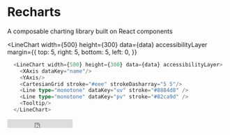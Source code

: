 
# Recharts

A composable charting library built on React components

<LineChart
  width={500}
  height={300}
  data={data}
  accessibilityLayer
  margin={{
    top: 5,
    right: 5,
    bottom: 5,
    left: 0,
  }}
>
  <CartesianGrid stroke="#eee" strokeDasharray="5 5" />
  <XAxis dataKey="name" />
  <YAxis />
  <Line type="monotone" dataKey="uv" stroke="#8884d8" />
  <Line type="monotone" dataKey="pv" stroke="#82ca9d" />
  <Tooltip />
</LineChart>

```typescript jsx
  <LineChart width={500} height={300} data={data} accessibilityLayer>
    <XAxis dataKey="name"/>
    <YAxis/>
    <CartesianGrid stroke="#eee" strokeDasharray="5 5"/>
    <Line type="monotone" dataKey="uv" stroke="#8884d8" />
    <Line type="monotone" dataKey="pv" stroke="#82ca9d" />
    <Tooltip/>
  </LineChart>
```

<iframe
  src="https://ghbtns.com/github-btn.html?user=recharts&repo=recharts&type=star&count=true&size=median"
  frameBorder="0"
  scrolling="0"
  width="150"
  height="20"
  title="GitHub"
/>
[![Size](https://badgen.net/bundlephobia/minzip/recharts)](https://bundlephobia.com/package/recharts) [![Build
Status](https://github.com/recharts/recharts/workflows/Node.js%20CI/badge.svg)](https://github.com/recharts/recharts/actions)
[![Coverage
Status](https://coveralls.io/repos/recharts/recharts/badge.svg?branch=main&service=github)](https://coveralls.io/github/recharts/recharts?branch=main)
[![npm version](https://badge.fury.io/js/recharts.svg)](http://badge.fury.io/js/recharts) [![npm
downloads](https://img.shields.io/npm/dm/recharts.svg?style=flat-square)](https://www.npmjs.com/package/recharts) [![MIT
License](https://img.shields.io/badge/license-MIT-blue.svg?style=flat)](/LICENSE)
